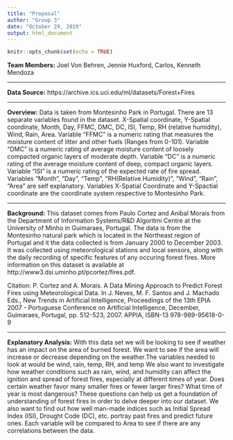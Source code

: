 ---
title: "Proposal"
author: "Group 3"
date: "October 29, 2019"
output: html_document
---

```{r setup, include=FALSE}
knitr::opts_chunk$set(echo = TRUE)
```

**Team Members:** Joel Von Behren, Jennie Huxford, Carlos, Kenneth Mendoza

***

**Data Source:** https://archive.ics.uci.edu/ml/datasets/Forest+Fires

***

**Overview:** 
Data is taken from Montesinho Park in Portugal. There are 13 separate variables found in the dataset. X-Spatial coordinate, Y-Spatial coordinate, Month, Day, FFMC, DMC, DC, ISI, Temp, RH (relative humidity), Wind, Rain, Area.
Variable "FFMC" is a numeric rating that measures the moisture content of litter and other fuels (Ranges from 0-101). Variable "DMC" is a numeric rating of average moisture content of loosely compacted organic layers of moderate depth. Variable "DC" is a numeric rating of the average moisture content of deep, compact organic layers. Variable "ISI" is a numeric rating of the expected rate of fire spread. Variables "Month", "Day", "Temp", "RH(Relative Humidity)", "Wind", "Rain", "Area" are self explanatory. Variables X-Spatial Coordinate and Y-Spactial coordinate are the coordinate system respective to Montesinho Park.


***

**Background:** 
This dataset comes from Paulo Cortez and Anibal Morais from the Department of Information Systems/R&D Algoritmi Centre at the University of Minho in Guimaraes, Portugal. The data is from the Montesinho natural park which is located in the Northeast region of Portugal and it the data collected is from January 2000 to December 2003. It was collected using meteorological stations and local sensors, along with the daily recording of specific features of any occuring forest fires. More information on this dataset is available at http://www3.dsi.uminho.pt/pcortez/fires.pdf.

Citation:
P. Cortez and A. Morais. A Data Mining Approach to Predict Forest Fires using Meteorological Data. In J. Neves, M. F. Santos and J. Machado Eds., New Trends in Artificial Intelligence, Proceedings of the 13th EPIA 2007 - Portuguese Conference on Artificial Intelligence, December, Guimaraes, Portugal, pp. 512-523, 2007. APPIA, ISBN-13 978-989-95618-0-9

***

**Explanatory Analysis:**
With this data set we will be looking to see if weather has an impact on the area of burned forest.  We want to see if the area will increase or decrease depending on the weather.The variables needed to look at would be wind, rain, temp, RH, and temp
We also want to investigate how weather conditions such as rain, wind, and humidity can affect the ignition and spread of forest fires, especially at different times of year. Does certain weather favor many smaller fires or fewer larger fires? What time of year is most dangerous? These questions can help us get a foundation of understanding of forest fires in order to delve deeper into our dataset. We also want to find out how well man-made indices such as Initial Spread Index (ISI), Drought Code (DC), etc. portray past fires and predict future ones. 
Each variable will be compared to Area to see if there are any correlations between the data.  
